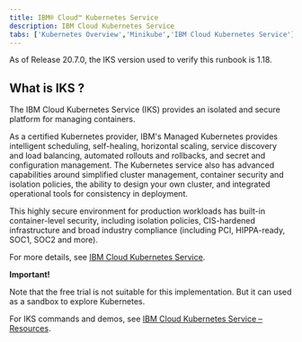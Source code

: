 ```yaml
---
title: IBM® Cloud™ Kubernetes Service
description: IBM Cloud Kubernetes Service
tabs: ['Kubernetes Overview','Minikube','IBM Cloud Kubernetes Service']
---
```

<InlineNotification>

As of Release 20.7.0, the IKS version used to verify this runbook is 1.18.

</InlineNotification>

## What is IKS ?

The IBM Cloud Kubernetes Service (IKS) provides an isolated and secure platform for managing containers.

As a certified Kubernetes provider, IBM's Managed Kubernetes provides intelligent scheduling, self-healing, horizontal scaling, service discovery and load balancing, automated rollouts and rollbacks, and secret and configuration management.
The Kubernetes service also has advanced capabilities around simplified cluster management, container security and isolation policies, the ability to design your own cluster, and integrated operational tools for consistency in deployment.

This highly secure environment for production workloads has built-in container-level security, including isolation policies, CIS-hardened infrastructure and broad industry compliance (including PCI, HIPPA-ready, SOC1, SOC2 and more).

For more details, see [IBM Cloud Kubernetes Service](https://www.ibm.com/cloud/container-service/).

<InlineNotification kind="warning">

**Important!**

Note that the free trial is not suitable for this implementation. But it can used as a sandbox to explore Kubernetes.

</InlineNotification>

For IKS commands and demos, see [IBM Cloud Kubernetes Service – Resources](https://www.ibm.com/cloud/learn/kubernetes).
